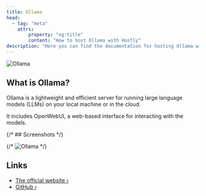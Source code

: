 ```yaml
---
title: Ollama
head:
  - tag: "meta"
    attrs:
        property: "og:title"
        content: "How to host Ollama with Hostly"
description: "Here you can find the documentation for hosting Ollama with Hostly."
---
```



<Badge text="One-click setup." variant="note" size="large" />

![Ollama](../../../assets/images/services/ollama.png)

## What is Ollama?

Ollama is a lightweight and efficient server for running large language models (LLMs) on your local machine or in the cloud.

It includes OpenWebUI, a web-based interface for interacting with the models.

{/* ## Screenshots */}

{/* ![Ollama](../../../assets/images/services/ollama.gif) */}

## Links

- [The official website ›](https://ollama.com/?utm_source=hostly.khulnasoft.com)
- [GitHub ›](https://github.com/ollama/ollama?utm_source=hostly.khulnasoft.com)
